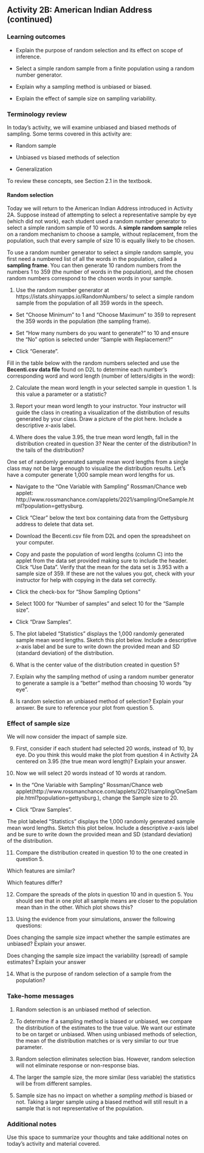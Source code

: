 ## Activity 2B: American Indian Address (continued)

\setstretch{1}

### Learning outcomes

* Explain the purpose of random selection and its effect on scope of inference.

* Select a simple random sample from a finite population using a random number generator. 

* Explain why a sampling method is unbiased or biased.

* Explain the effect of sample size on sampling variability.

### Terminology review

In today's activity, we will examine unbiased and biased methods of sampling. Some terms covered in this activity are:


* Random sample

* Unbiased vs biased methods of selection

* Generalization


To review these concepts, see Section 2.1 in the textbook. 

#### Random selection {-}

Today we will return to the American Indian Address introduced in Activity 2A. Suppose instead of attempting to select a representative sample by eye (which did not work), each student used a random number generator to select a simple random sample of 10 words. A **simple random sample** relies on a random mechanism to choose a sample, without replacement, from the population, such that every sample of size 10 is equally likely to be chosen.

To use a random number generator to select a simple random sample, you first need a numbered list of all the words in the population, called a **sampling frame**. You can then generate 10 random numbers from the numbers 1 to 359 (the number of words in the population), and the chosen random numbers correspond to the chosen words in your sample.

1. Use the random number generator at https://istats.shinyapps.io/RandomNumbers/ to select a simple random sample from the population of all 359 words in the speech. 

* Set "Choose Minimum" to 1 and "Choose Maximum" to 359 to represent the 359 words in the population (the sampling frame).

* Set "How many numbers do you want to generate?" to 10 and ensure the "No" option is selected under "Sample with Replacement?" 

* Click "Generate".

\newpage

Fill in the table below with the random numbers selected and use the **Becenti.csv data file** found on D2L to determine each number’s corresponding word and word length (number of letters/digits in the word):

\begin{center}
\begin{tabular}{|l|l|p{1in}|} \hline
Observation & Number & Length  \\ \hline
1 & & \\ 
& & \\ \hline
2 & & \\ 
& & \\ \hline
3 & & \\ 
& & \\ \hline
4 & & \\ 
& & \\ \hline
5 & & \\ 
& & \\ \hline
6 & & \\ 
& & \\ \hline
7 & & \\
& & \\ \hline
8 & & \\ 
& & \\ \hline
9 & & \\ 
& & \\ \hline
10 & & \\ 
& & \\ \hline
\end{tabular}
\end{center}

2. Calculate the mean word length in your selected sample in question 1. Is this value a parameter or a statistic?
\vspace{0.3in}

3. Report your mean word length to your instructor.  Your instructor will guide the class in creating a visualization of the distribution of results generated by your class. Draw a picture of the plot here. Include a descriptive $x$-axis label.
\vspace{1.7in}

4.  Where does the value 3.95, the true mean word length, fall in the distribution created in question 3? Near the center of the distribution?  In the tails of the distribution?
\vspace{0.3in}

\newpage

One set of randomly generated sample mean word lengths from a single class may not be large enough to visualize the distribution results. Let’s have a computer generate 1,000 sample mean word lengths for us.

*  Navigate to the “One Variable with Sampling” Rossman/Chance web applet: http://www.rossmanchance.com/applets/2021/sampling/OneSample.html?population=gettysburg.

*  Click "Clear" below the text box containing data from the Gettysburg address to delete that data set.

*  Download the Becenti.csv file from D2L and open the spreadsheet on your computer.

*  Copy and paste the population of word lengths (column C) into the applet from the data set provided making sure to include the header.  Click "Use Data".  Verify that the mean for the data set is 3.953 with a sample size of 359.  If these are not the values you got, check with your instructor for help with copying in the data set correctly.

*  Click the check-box for "Show Sampling Options"

*  Select 1000 for "Number of samples" and select 10 for the "Sample size".  

*  Click “Draw Samples”.

5. The plot labeled “Statistics” displays the 1,000 randomly generated sample mean word lengths. Sketch this plot below. Include a descriptive $x$-axis label and be sure to write down the provided mean and SD (standard deviation) of the distribution.
\vspace{2in}

6. What is the center value of the distribution created in question 5?
\vspace{0.3in}

7. Explain why the sampling method of using a random number generator to generate a sample is a "better" method than choosing 10 words “by eye”.
\vspace{0.8in}

8.  Is random selection an unbiased method of selection?  Explain your answer. Be sure to reference your plot from question 5.
\vspace{0.5in}


### Effect of sample size {-}

We will now consider the impact of sample size.

9. First, consider if each student had selected 20 words, instead of 10, by eye. Do you think this would make the plot from question 4 in Activity 2A centered on 3.95 (the true mean word length)?  Explain your answer.
\vspace{0.4in}

10. Now we will select 20 words instead of 10 words at random.

*  In the "One Variable with Sampling” Rossman/Chance web applet(http://www.rossmanchance.com/applets/2021/sampling/OneSample.html?population=gettysburg.), change the Sample size to 20.

*  Click “Draw Samples”.

The plot labeled “Statistics” displays the 1,000 randomly generated sample mean word lengths. Sketch this plot below.  Include a descriptive $x$-axis label and be sure to write down the provided mean and SD (standard deviation) of the distribution.
\vspace{1.6in}

11.  Compare the distribution created in question 10 to the one created in question 5.  

\rgi Which features are similar?  
\vspace{0.3in}

\rgi Which features differ? 

\vspace{0.3in}

\newpage

12. Compare the spreads of the plots in question 10 and in question 5. You should see that in one plot all sample means are closer to the population mean than in the other. Which plot shows this?
\vspace{0.4in}

13. Using the evidence from your simulations, answer the following questions:

\rgi Does changing the sample size impact whether the sample estimates are unbiased? Explain your answer.
\vspace{0.5in}

\rgi Does changing the sample size impact the variability (spread) of sample estimates? Explain your answer
\vspace{0.5in}

14.  What is the purpose of random selection of a sample from the population? 

\vspace{0.8in}

### Take-home messages

1. Random selection is an unbiased method of selection.

2. To determine if a sampling method is biased or unbiased, we compare the distribution of the estimates to the true value. We want our estimate to be on target or unbiased.  When using unbiased methods of selection, the mean of the distribution matches or is very similar to our true parameter.

3. Random selection eliminates selection bias.  However, random selection will not eliminate response or non-response bias.

4. The larger the sample size, the more similar (less variable) the statistics will be from different samples.  

5. Sample size has no impact on whether a *sampling method* is biased or not. Taking a larger sample using a biased method will still result in a sample that is not representative of the population.

### Additional notes

Use this space to summarize your thoughts and take additional notes on today's activity and material covered.

\newpage

